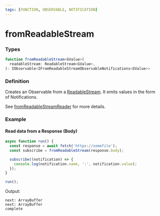 ```yaml
---
tags: [FUNCTION, OBSERVABLE, NOTIFICATION]
---
```


# fromReadableStream

### Types

```ts
function fromReadableStream<GValue>(
  readableStream: ReadableStream<GValue>,
): IObservable<IFromReadableStreamObservableNotifications<GValue>>
```

### Definition

Creates an Observable from a [ReadableStream](https://streams.spec.whatwg.org/#rs-class).
It emits values in the form of Notifications.

See [fromReadableStreamReader](/docs/reference/from-readable-stream-reader/) for more details.


### Example

#### Read data from a Response (Body)

```ts
async function run() {
  const response = await fetch('https://somefile');
  const subscribe = fromReadableStream(response.body);

  subscribe((notification) => {
    console.log(notification.name, ':', notification.value);
  });
}

run();
```

Output:

```text
next: ArrayBuffer
next: ArrayBuffer
complete
```
